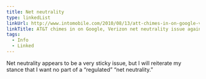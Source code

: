 ```yaml
---
title: Net neutrality
type: linkedList
linkUrl: http://www.intomobile.com/2010/08/13/att-chimes-in-on-google-verizon-net-neutrality-issue-again
linkTitle: AT&T chimes in on Google, Verizon net neutrality issue again
tags:
  - Info
  - Linked
---
```


Net neutrality appears to be a very sticky issue, but I will reiterate my stance that I want no part of a “regulated” “net neutrality.”

